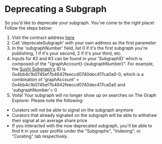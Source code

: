 # Deprecating a Subgraph 

So you'd like to deprecate your subgraph. You've come to the right place! Follow the steps below: 
1. Visit the contract address [here](https://etherscan.io/address/0xadca0dd4729c8ba3acf3e99f3a9f471ef37b6825#writeProxyContract)
2. Call 'deprecateSubgraph' with your own address as the first parameter 
3. In the 'subgraphNumber' field, list 0 if it's the first subgraph you're publishing, 1 if it's your second, 2 if it's your third, etc. 
4. Inputs for #2 and #3 can be found in your 'SubgraphID' which is composed of the "{graphAccount}-{subgraphNumber}". For example, the [Sushi Subgraph's](https://thegraph.com/explorer/subgraph?id=0x4bb4c1b0745ef7b4642feeccd0740dec417ca0a0-0&version=0x4bb4c1b0745ef7b4642feeccd0740dec417ca0a0-0-0&view=Overview) ID is 0x4bb4c1b0745ef7b4642feeccd0740dec417ca0a0-0, 
which is a combination of 'graphAccount' = 0x4bb4c1b0745ef7b4642feeccd0740dec417ca0a0 and 'subgraphNumber'= 0
5. Voila! Your subgraph will no longer show up on searches on The Graph Explorer. Please note the following: 
- Curators will not be able to signal on the subgraph anymore
- Curators that already signaled on the subgraph will be able to withdraw their signal at an average share price 
- If you interacted with the now deprecated subgraph, you'll be able to find it in your user profile under the "Subgraphs", "Indexing", or "Curating" tab respectively. 
